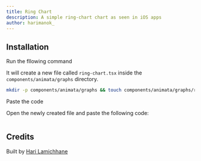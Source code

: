 ```yaml
---
title: Ring Chart
description: A simple ring-chart chart as seen in iOS apps
author: harimanok_
---
```


<ComponentPreview name="graphs-ring-chart--docs" />

## Installation

<Steps>
<Step>Run the fllowing command</Step>

It will create a new file called `ring-chart.tsx` inside the `components/animata/graphs` directory.

```bash
mkdir -p components/animata/graphs && touch components/animata/graphs/ring-chart.tsx
```

<Step>Paste the code</Step>

Open the newly created file and paste the following code:

```jsx file=<rootDir>/animata/graphs/ring-chart.tsx

```

</Steps>

## Credits

Built by [Hari Lamichhane](https://github.com/hari)
